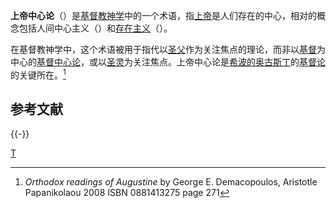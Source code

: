 '''上帝中心论'''（{{lang-en|'''Theocentricism'''}}）是[[基督教神学|基督教神学]]中的一个术语，指[[上帝|上帝]]是人们存在的中心，相对的概念包括人间中心主义（{{lang|en|Anthropocentrism}}）和[[存在主义|存在主义]]（{{lang|en|Existentialism}}）。

在基督教神学中，这个术语被用于指代以[[圣父|圣父]]作为关注焦点的理论，而非以[[基督|基督]]为中心的[[基督中心论|基督中心论]]，或以[[圣灵|圣灵]]为关注焦点。上帝中心论是[[希波的奥古斯丁|希波的奥古斯丁]]的[[基督论|基督论]]的关键所在。<ref>''Orthodox readings of Augustine'' by George E. Demacopoulos, Aristotle Papanikolaou 2008 ISBN 0881413275 page 271</ref>

==参考文献==
{{Reflist}}

{{-}}
{{基督教神学}}

[[Category:基督教神学|T]]